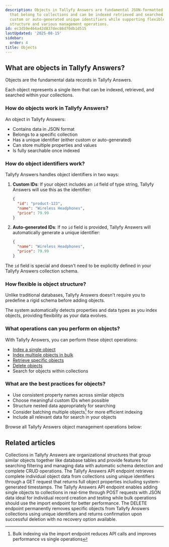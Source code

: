 ```yaml
---
description: Objects in Tallyfy Answers are fundamental JSON-formatted data records
  that belong to collections and can be indexed retrieved and searched using either
  custom or auto-generated unique identifiers while supporting flexible schema-less
  structure and various management operations.
id: ec3d59e464a42d837dec86d70db1d515
lastUpdated: '2025-08-15'
sidebar:
  order: 4
title: Objects
---
```


## What are objects in Tallyfy Answers?

Objects are the fundamental data records in Tallyfy Answers.

Each object represents a single item that can be indexed, retrieved, and searched within your collections.

### How do objects work in Tallyfy Answers?

An object in Tallyfy Answers:
- Contains data in JSON format
- Belongs to a specific collection
- Has a unique identifier (either custom or auto-generated)
- Can store multiple properties and values
- Is fully searchable once indexed

### How do object identifiers work?

Tallyfy Answers handles object identifiers in two ways:

1. **Custom IDs**: If your object includes an `id` field of type string, Tallyfy Answers will use this as the identifier:
   ```json
   {
     "id": "product-123",
     "name": "Wireless Headphones",
     "price": 79.99
   }
   ```

2. **Auto-generated IDs**: If no `id` field is provided, Tallyfy Answers will automatically generate a unique identifier:
   ```json
   {
     "name": "Wireless Headphones",
     "price": 79.99
   }
   ```

The `id` field is special and doesn't need to be explicitly defined in your Tallyfy Answers collection schema.

### How flexible is object structure?

Unlike traditional databases, Tallyfy Answers doesn't require you to predefine a rigid schema before adding objects.

The system automatically detects properties and data types as you index objects, providing flexibility as your data evolves.

### What operations can you perform on objects?

With Tallyfy Answers, you can perform these object operations:
- [Index a single object](/products/answers/objects/index-single-object/)
- [Index multiple objects in bulk](/products/answers/objects/index-multiple-objects/)
- [Retrieve specific objects](/products/answers/objects/get-object/)
- [Delete objects](/products/answers/objects/delete-object/)
- Search for objects within collections

### What are the best practices for objects?

- Use consistent property names across similar objects
- Choose meaningful custom IDs when possible
- Structure nested data appropriately for searching
- Consider batching multiple objects[^1] for more efficient indexing
- Include all relevant data for search in your objects

Browse all Tallyfy Answers object management operations below:


<PageTree />


[^1]: Bulk indexing via the import endpoint reduces API calls and improves performance vs single operations

## Related articles
<CardGrid>
<LinkTitleCard header="<b>Answers > Collections</b>" href="/products/answers/collections/" > Collections in Tallyfy Answers are organizational structures that group similar objects together like database tables and provide features for searching filtering and managing data with automatic schema detection and complete CRUD operations. </LinkTitleCard>
<LinkTitleCard header="<b>Objects > Get an object</b>" href="/products/answers/objects/get-object/" > The Tallyfy Answers API endpoint retrieves complete individual object data from collections using unique identifiers through a GET request that returns full object properties including system-generated timestamps. </LinkTitleCard>
<LinkTitleCard header="<b>Objects > Index a single object</b>" href="/products/answers/objects/index-single-object/" > The Tallyfy Answers API endpoint enables adding single objects to collections in real-time through POST requests with JSON data ideal for individual record creation and testing while bulk operations should use the import endpoint for better performance. </LinkTitleCard>
<LinkTitleCard header="<b>Objects > Delete an object</b>" href="/products/answers/objects/delete-object/" > The DELETE endpoint permanently removes specific objects from Tallyfy Answers collections using unique identifiers and returns confirmation upon successful deletion with no recovery option available. </LinkTitleCard>
</CardGrid>